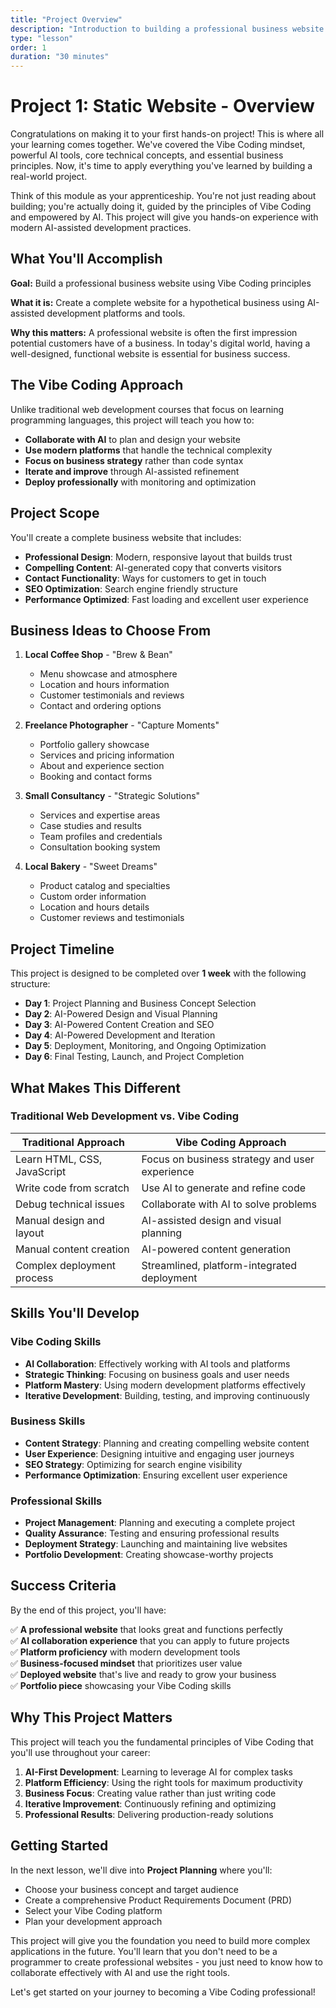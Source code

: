 ```yaml
---
title: "Project Overview"
description: "Introduction to building a professional business website using Vibe Coding principles"
type: "lesson"
order: 1
duration: "30 minutes"
---
```


# Project 1: Static Website - Overview

Congratulations on making it to your first hands-on project! This is where all your learning comes together. We've covered the Vibe Coding mindset, powerful AI tools, core technical concepts, and essential business principles. Now, it's time to apply everything you've learned by building a real-world project.

Think of this module as your apprenticeship. You're not just reading about building; you're actually doing it, guided by the principles of Vibe Coding and empowered by AI. This project will give you hands-on experience with modern AI-assisted development practices.

## What You'll Accomplish

**Goal:** Build a professional business website using Vibe Coding principles

**What it is:** Create a complete website for a hypothetical business using AI-assisted development platforms and tools.

**Why this matters:** A professional website is often the first impression potential customers have of a business. In today's digital world, having a well-designed, functional website is essential for business success.

## The Vibe Coding Approach

Unlike traditional web development courses that focus on learning programming languages, this project will teach you how to:

- **Collaborate with AI** to plan and design your website
- **Use modern platforms** that handle the technical complexity
- **Focus on business strategy** rather than code syntax
- **Iterate and improve** through AI-assisted refinement
- **Deploy professionally** with monitoring and optimization

## Project Scope

You'll create a complete business website that includes:

- **Professional Design**: Modern, responsive layout that builds trust
- **Compelling Content**: AI-generated copy that converts visitors
- **Contact Functionality**: Ways for customers to get in touch
- **SEO Optimization**: Search engine friendly structure
- **Performance Optimized**: Fast loading and excellent user experience

## Business Ideas to Choose From

1. **Local Coffee Shop** - "Brew & Bean"
   - Menu showcase and atmosphere
   - Location and hours information
   - Customer testimonials and reviews
   - Contact and ordering options

2. **Freelance Photographer** - "Capture Moments"
   - Portfolio gallery showcase
   - Services and pricing information
   - About and experience section
   - Booking and contact forms

3. **Small Consultancy** - "Strategic Solutions"
   - Services and expertise areas
   - Case studies and results
   - Team profiles and credentials
   - Consultation booking system

4. **Local Bakery** - "Sweet Dreams"
   - Product catalog and specialties
   - Custom order information
   - Location and hours details
   - Customer reviews and testimonials

## Project Timeline

This project is designed to be completed over **1 week** with the following structure:

- **Day 1**: Project Planning and Business Concept Selection
- **Day 2**: AI-Powered Design and Visual Planning
- **Day 3**: AI-Powered Content Creation and SEO
- **Day 4**: AI-Powered Development and Iteration
- **Day 5**: Deployment, Monitoring, and Ongoing Optimization
- **Day 6**: Final Testing, Launch, and Project Completion

## What Makes This Different

### Traditional Web Development vs. Vibe Coding

| Traditional Approach | Vibe Coding Approach |
|---------------------|---------------------|
| Learn HTML, CSS, JavaScript | Focus on business strategy and user experience |
| Write code from scratch | Use AI to generate and refine code |
| Debug technical issues | Collaborate with AI to solve problems |
| Manual design and layout | AI-assisted design and visual planning |
| Manual content creation | AI-powered content generation |
| Complex deployment process | Streamlined, platform-integrated deployment |

## Skills You'll Develop

### Vibe Coding Skills
- **AI Collaboration**: Effectively working with AI tools and platforms
- **Strategic Thinking**: Focusing on business goals and user needs
- **Platform Mastery**: Using modern development platforms effectively
- **Iterative Development**: Building, testing, and improving continuously

### Business Skills
- **Content Strategy**: Planning and creating compelling website content
- **User Experience**: Designing intuitive and engaging user journeys
- **SEO Strategy**: Optimizing for search engine visibility
- **Performance Optimization**: Ensuring excellent user experience

### Professional Skills
- **Project Management**: Planning and executing a complete project
- **Quality Assurance**: Testing and ensuring professional results
- **Deployment Strategy**: Launching and maintaining live websites
- **Portfolio Development**: Creating showcase-worthy projects

## Success Criteria

By the end of this project, you'll have:

✅ **A professional website** that looks great and functions perfectly  
✅ **AI collaboration experience** that you can apply to future projects  
✅ **Platform proficiency** with modern development tools  
✅ **Business-focused mindset** that prioritizes user value  
✅ **Deployed website** that's live and ready to grow your business  
✅ **Portfolio piece** showcasing your Vibe Coding skills  

## Why This Project Matters

This project will teach you the fundamental principles of Vibe Coding that you'll use throughout your career:

1. **AI-First Development**: Learning to leverage AI for complex tasks
2. **Platform Efficiency**: Using the right tools for maximum productivity
3. **Business Focus**: Creating value rather than just writing code
4. **Iterative Improvement**: Continuously refining and optimizing
5. **Professional Results**: Delivering production-ready solutions

## Getting Started

In the next lesson, we'll dive into **Project Planning** where you'll:
- Choose your business concept and target audience
- Create a comprehensive Product Requirements Document (PRD)
- Select your Vibe Coding platform
- Plan your development approach

This project will give you the foundation you need to build more complex applications in the future. You'll learn that you don't need to be a programmer to create professional websites - you just need to know how to collaborate effectively with AI and use the right tools.

Let's get started on your journey to becoming a Vibe Coding professional! 